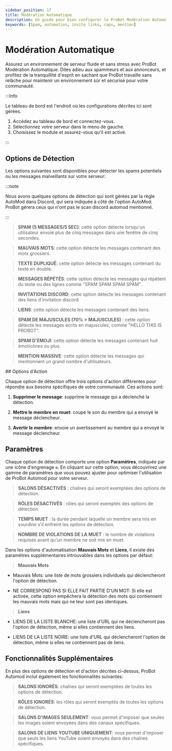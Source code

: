 ```yaml
---
sidebar_position: 17
title: Modération Automatique
description: Un guide pour bien configurer le ProBot Modération Automatique pour votre serveur
keywords: [Spam, automation, invite links, caps, mention] 
---
```



# Modération Automatique

Assurez un environnement de serveur fluide et sans stress avec ProBot Modération Automatique. Dites adieu aux spammeurs et aux annonceurs, et profitez de la tranquillité d'esprit en sachant que ProBot travaille sans relâche pour maintenir un environnement sûr et sécurisé pour votre communauté.

:::Info

Le tableau de bord est l'endroit où les configurations décrites ici sont gérées.

1. Accédez au tableau de bord et connectez-vous.
2. Sélectionnez votre serveur dans le menu de gauche.
3. Choisissez le module et assurez-vous qu'il est activé.

:::

## Options de Détection

Les options suivantes sont disponibles pour détecter les spams potentiels ou les messages malveillants sur votre serveur:

:::note

Nous avons quelques options de détection qui sont gérées par la règle AutoMod dans Discord, qui sera indiquée à côté de l'option AutoMod. ProBot gérera ceux qui n'ont pas le scan discord automod mentionné.

:::

> **SPAM (5 MESSAGES/5 SEC)**: cette option détecte lorsqu'un utilisateur envoie plus de cinq messages dans une fenêtre de cinq secondes.

> **MAUVAIS MOTS**: cette option détecte les messages contenant des mots grossiers.

> **TEXTE DUPLIQUÉ**: cette option détecte les messages contenant du texte en double.

> **MESSAGES RÉPÉTÉS**: cette option détecte les messages qui répètent du texte ou des lignes comme "SPAM SPAM SPAM SPAM".

> **INVITATIONS DISCORD**: cette option détecte les messages contenant des liens d'invitation discord.

> **LIENS**: cette option détecte les messages contenant des liens.

> **SPAM DE MAJUSCULES (70% > MAJUSCULES)** : cette option détecte les messages écrits en majuscules, comme "HELLO THIS IS PROBOT".

> **SPAM D'EMOJI**: cette option détecte les messages contenant huit émoticônes ou plus.

> **MENTION MASSIVE**: cette option détecte les messages qui mentionnent un grand nombre d'utilisateurs.

## Options d'Action

Chaque option de détection offre trois options d'action différentes pour répondre aux besoins spécifiques de votre communauté. Ces actions sont:

1. **Supprimer le message**: supprime le message qui a déclenché la détection.

2. **Mettre le membre en muet**: coupe le son du membre qui a envoyé le message déclencheur.

3. **Avertir le membre**: envoie un avertissement au membre qui a envoyé le message déclencheur.

## Paramètres

Chaque option de détection comporte une option **Paramètres**, indiquée par une icône d'engrenage `⚙️`. En cliquant sur cette option, vous découvrirez une gamme de paramètres que vous pouvez ajuster pour optimiser l'utilisation de ProBot Automod pour votre serveur.

> **SALONS DÉSACTIVÉS** : chaînes qui seront exemptées des options de détection.

> **RÔLES DÉSACTIVÉS** : rôles qui seront exemptés des options de détection.

> **TEMPS MUET** : la durée pendant laquelle un membre sera mis en sourdine s'il enfreint les options de détection.

> **NOMBRE DE VIOLATIONS DE LA MUET** : le nombre de violations requises avant qu'un membre ne soit mis en muet.

Dans les options d'automatisation **Mauvais Mots** et **Liens**, il existe des paramètres supplémentaires introuvables dans les options par défaut:

> **Mauvais Mots**

- Mauvais Mots: une liste de mots grossiers individuels qui déclencheront l'option de détection.

- NE CORRESPOND PAS SI ELLE FAIT PARTIE D'UN MOT: Si elle est activée, cette option empêchera la détection des mots qui contiennent les mauvais mots mais qui ne leur sont pas identiques.

> **Liens**

- LIENS DE LA LISTE BLANCHE: une liste d'URL qui ne déclencheront pas l'option de détection, même si elles contiennent des liens.

- LIENS DE LA LISTE NOIRE: une liste d'URL qui déclencheront l'option de détection, même si elles ne contiennent pas de liens.

## Fonctionnalités Supplémentaires

En plus des options de détection et d'action décrites ci-dessus, ProBot Automod inclut également les fonctionnalités suivantes:

> **SALONS IGNORÉS**: chaînes qui seront exemptées de toutes les options de détection.

> **RÔLES IGNORÉS**: les rôles qui seront exemptés de toutes les options de détection.

> **SALONS D'IMAGES SEULEMENT**: vous permet d'imposer que seules les images soient envoyées dans des canaux spécifiques.

> **SALONS DE LIENS YOUTUBE UNIQUEMENT**: vous permet d'imposer que seuls les liens YouTube soient envoyés dans des chaînes spécifiques.
